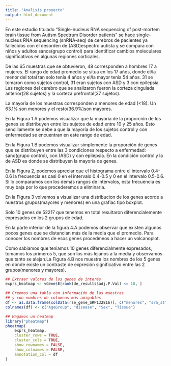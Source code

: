 ```yaml
---
title: "Analisis_proyecto"
output: html_document
---
```

En este estudio titulado "Single-nucleus RNA sequencing of post-mortem brain tissue from Autism Spectrum Disorder patients" se hace single-nucleus RNA sequencing (snRNA-seq) de cerebros de pacientes ya fallecidos con el desorden de (ASD)espectro autista y se compara con niños y adultos sanos(grupo control) para identificar cambios moleculares significativos en algunas regiones corticales.

De las 65 muestras que se obtuvieron, 48 corresponden a hombres 17 a mujeres. El rango de edad promedio se situa en los 17 años, donde el/la menor del total tan solo tenía 4 años y el/la mayor tenía 54 años. 31 se tomaron como sujetos control, 31 eran  sujetos con ASD y 3 con epilepsia. Las regiones del cerebro que se analizaron fueron la corteza cingulada anterior(28 sujetos) y la corteza prefrontal(37 sujetos).

La mayoría de los muestras corresponden a menores de edad (<18). Un 63.1% son menores y el resto(36.9%)son mayores.

En la Figura 1.A podemos visualizar que la mayoría de la proporción de los genes se distribuyen entre los sujetos de edad entre 10 y 25 años. Esto sencillamente se debe a que la mayoría de los sujetos control y con enfermedad se encuentran en este rango de edad.

En la Figura 1.B podemos visualizar simplemente la proporción de genes que se distribuyen entre las 3 condiciones respecto a enfermedad: sano(grupo control), con (ASD) y con epilepsia. En la condición control y la de ASD es donde se distribuyen la mayoría de genes.

En la Figura 2, podemos apreciar que el histograma entre el intervalo 0.4-0.6 la frecuencia es casi 0 en  el intervalo 0.4-0.5 y 0 en el intervalo 0.5-0.6. Si lo comparamos con los demás rangos de intervalos, esta frecuencia es muy baja por lo que procederemos a eliminarla.


En la Figura 3 volvemos a visualizar una distribucion de los genes acorde a nuestros grupos(mayores y menores) en una grafiac tipo boxplot.

Solo 10 genes de 52217 que tenemos en total resultaron diferencialemente expresados en los 2 grupos de edad.

En la parte inferior de la figura 4.A  podemos observar que existen algunos pocos genes que se distancian más de la media que el promedio. Para conocer los nombres de esos genes procedmeos a hacer un volcanoplot.

Como sabiamos que teniamos 10 genes diferencialmente expresados, tomamos los primeros 5, que son los más lejanos a la media y observamos que tanto se alejan.La Figura 4.B nos muestra los nombres de los 5 genes en donde existe un contraste de expresión significativo entre las 2 grupos(menores y mayores).

```r
## Extraer valores de los genes de interés
exprs_heatmap <- vGene$E[rank(de_results$adj.P.Val) <= 10, ]

## Creemos una tabla con información de las muestras
## y con nombres de columnas más amigables
df <- as.data.frame(colData(rse_gene_SRP132816)[, c("menores", "sra_attribute.disease", "sra_attribute.sex", "sra_attribute.tissue")])
colnames(df) <- c("AgeGroup", "disease", "Sex", "Tissue")

## Hagamos un heatmap
library("pheatmap")
pheatmap(
    exprs_heatmap,
    cluster_rows = TRUE,
    cluster_cols = TRUE,
    show_rownames = FALSE,
    show_colnames = FALSE,
    annotation_col = df
)
```
